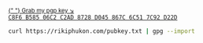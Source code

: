 <small className="text-gray-600 dark:text-gray-500">
 <a href="pubkey.txt" download="pubkey.txt" className="no-underline">
 {" "}
 Grab my pgp key ↘ <br/>
 <samp className="underline">C8F6 B585 06C2 C2AD 8728 D045 867C 6C51 7C92 D22D</samp>
 </a>
</small>

```bash
curl https://rikiphukon.com/pubkey.txt | gpg --import
```
